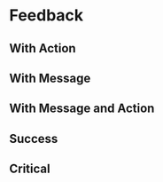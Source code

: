 

<Meta title="Feedback/Feedback" component={Feedback} />

# Feedback

<Canvas>
    <Story story={stories.Default} name="Default" />
</Canvas>

<ArgsTable story="Default" />

## With Action

<Canvas>
    <Story story={stories.WithAction} />
</Canvas>

## With Message

<Canvas>
    <Story story={stories.WithMessage} />
</Canvas>

## With Message and Action

<Canvas>
    <Story story={stories.WithMessageAction} />
</Canvas>

## Success

<Canvas>
    <Story story={stories.Success} />
</Canvas>

## Critical

<Canvas>
    <Story story={stories.Critical} />
</Canvas>
